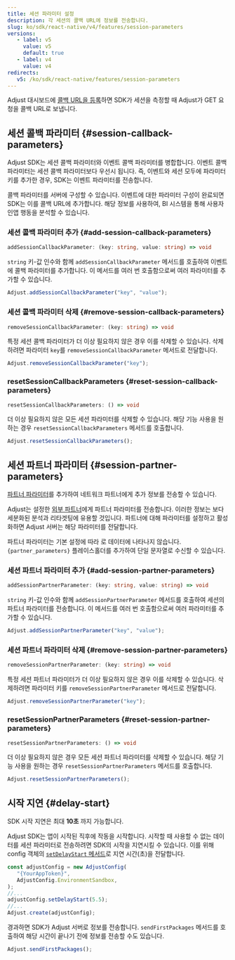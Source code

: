 ```yaml
---
title: 세션 파라미터 설정
description: 각 세션의 콜백 URL에 정보를 전송합니다.
slug: ko/sdk/react-native/v4/features/session-parameters
versions:
   - label: v5
     value: v5
     default: true
   - label: v4
     value: v4
redirects:
   v5: /ko/sdk/react-native/features/session-parameters
---
```


Adjust 대시보드에 [콜백 URL을 등록](https://help.adjust.com/ko/article/recommended-placeholders-callbacks)하면 SDK가 세션을 측정할 때 Adjust가 GET 요청을 콜백 URL로 보냅니다.

## 세션 콜백 파라미터 {#session-callback-parameters}

<Callout type="note">

Adjust SDK는 세션 콜백 파라미터와 이벤트 콜백 파라미터를 병합합니다. 이벤트 콜백 파라미터는 세션 콜백 파라미터보다 우선시 됩니다. 즉, 이벤트와 세션 모두에 파라미터 키를 추가한 경우, SDK는 이벤트 파라미터를 전송합니다.

</Callout>

콜백 파라미터를 서버에 구성할 수 있습니다. 이벤트에 대한 파라미터 구성이 완료되면 SDK는 이를 콜백 URL에 추가합니다. 해당 정보를 사용하여, BI 시스템을 통해 사용자 인앱 행동을 분석할 수 있습니다.

### 세션 콜백 파라미터 추가 {#add-session-callback-parameters}

<CodeBlock title="메서드 서명">

```ts
addSessionCallbackParameter: (key: string, value: string) => void
```

</CodeBlock>

`string` 키\-값 인수와 함께 `addSessionCallbackParameter` 메서드를 호출하여 이벤트에 콜백 파라미터를 추가합니다. 이 메서드를 여러 번 호출함으로써 여러 파라미터를 추가할 수 있습니다.

```jsx
Adjust.addSessionCallbackParameter("key", "value");
```

### 세션 콜백 파라미터 삭제 {#remove-session-callback-parameters}

<CodeBlock title="메서드 서명">

```ts
removeSessionCallbackParameter: (key: string) => void
```

</CodeBlock>

특정 세션 콜백 파라미터가 더 이상 필요하지 않은 경우 이를 삭제할 수 있습니다. 삭제하려면 파라미터 `key`를 `removeSessionCallbackParameter` 메서드로 전달합니다.

```jsx
Adjust.removeSessionCallbackParameter("key");
```

### resetSessionCallbackParameters {#reset-session-callback-parameters}

<CodeBlock title="메서드 서명">

```ts
resetSessionCallbackParameters: () => void
```

</CodeBlock>

더 이상 필요하지 않은 모든 세션 파라미터를 삭제할 수 있습니다. 해당 기능 사용을 원하는 경우 `resetSessionCallbackParameters` 메서드를 호출합니다.

```jsx
Adjust.resetSessionCallbackParameters();
```

## 세션 파트너 파라미터 {#session-partner-parameters}

[파트너 파라미터](https://help.adjust.com/ko/article/data-sharing-ad-network#map-parameters)를 추가하여 네트워크 파트너에게 추가 정보를 전송할 수 있습니다.

Adjust는 설정한 [외부 파트너](https://help.adjust.com/ko/article/integrated-partners)에게 파트너 파라미터를 전송합니다. 이러한 정보는 보다 세분화된 분석과 리타겟팅에 유용할 것입니다. 파트너에 대해 파라미터를 설정하고 활성화하면 Adjust 서버는 해당 파라미터를 전달합니다.

<Callout type="note">

파트너 파라미터는 기본 설정에 따라 로 데이터에 나타나지 않습니다. `{partner_parameters}` 플레이스홀더를 추가하여 단일 문자열로 수신할 수 있습니다.

</Callout>

### 세션 파트너 파라미터 추가 {#add-session-partner-parameters}

<CodeBlock title="메서드 서명">

```ts
addSessionPartnerParameter: (key: string, value: string) => void
```

</CodeBlock>

`string` 키\-값 인수와 함께 `addSessionPartnerParameter` 메서드를 호출하여 세션의 파트너 파라미터를 전송합니다. 이 메서드를 여러 번 호출함으로써 여러 파라미터를 추가할 수 있습니다.

```jsx
Adjust.addSessionPartnerParameter("key", "value");
```

### 세션 파트너 파라미터 삭제 {#remove-session-partner-parameters}

<CodeBlock title="메서드 서명">

```ts
removeSessionPartnerParameter: (key: string) => void
```

</CodeBlock>

특정 세션 파트너 파라미터가 더 이상 필요하지 않은 경우 이를 삭제할 수 있습니다. 삭제하려면 파라미터 키를 `removeSessionPartnerParameter` 메서드로 전달합니다.

```jsx
Adjust.removeSessionPartnerParameter("key");
```

### resetSessionPartnerParameters {#reset-session-partner-parameters}

<CodeBlock title="메서드 서명">

```ts
resetSessionPartnerParameters: () => void
```

</CodeBlock>

더 이상 필요하지 않은 경우 모든 세션 파트너 파라미터를 삭제할 수 있습니다. 해당 기능 사용을 원하는 경우 `resetSessionPartnerParameters` 메서드를 호출합니다.

```jsx
Adjust.resetSessionPartnerParameters();
```

## 시작 지연 {#delay-start}

<Callout type="note">

SDK 시작 지연은 최대 **10초** 까지 가능합니다.

</Callout>

Adjust SDK는 앱이 시작된 직후에 작동을 시작합니다. 시작할 때 사용할 수 없는 데이터를 세션 파라미터로 전송하려면 SDK의 시작을 지연시킬 수 있습니다. 이를 위해 config 객체의 [`setDelayStart` 메서드](/ko/sdk/react-native/configuration#delay-the-start-of-the-sdk)로 지연 시간\(초\)을 전달합니다.

```jsx
const adjustConfig = new AdjustConfig(
   "{YourAppToken}",
   AdjustConfig.EnvironmentSandbox,
);
//...
adjustConfig.setDelayStart(5.5);
//...
Adjust.create(adjustConfig);
```

경과하면 SDK가 Adjust 서버로 정보를 전송합니다. `sendFirstPackages` 메서드를 호출하여 해당 시간이 끝나기 전에 정보를 전송할 수도 있습니다.

```jsx
Adjust.sendFirstPackages();
```
